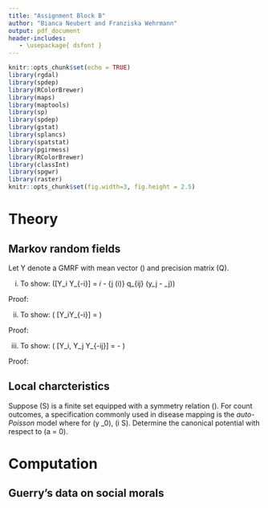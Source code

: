 ```yaml
---
title: "Assignment Block B"
author: "Bianca Neubert and Franziska Wehrmann"
output: pdf_document
header-includes:
   - \usepackage{ dsfont }
---
```


```r
knitr::opts_chunk$set(echo = TRUE)
library(rgdal)
library(spdep)
library(RColorBrewer)
library(maps) 
library(maptools)    
library(sp)
library(spdep)      
library(gstat)        
library(splancs)      
library(spatstat)     
library(pgirmess)     
library(RColorBrewer) 
library(classInt)     
library(spgwr)        
library(raster)
knitr::opts_chunk$set(fig.width=3, fig.height = 2.5)
```

# Theory

## Markov random fields
Let Y denote a GMRF with mean vector \(\mu\) and precision matrix \(Q\).

i) To show: \(\mathbb{E}[Y_i \vert Y_{-i}] = \mu_i - \frac{1}{q_{ii}} \sum_{j \in \text{ne}(i)} q_{ij} (y_j - \mu_j)\)

Proof:

ii) To show: \(\mathbb{V} [Y_i\vert Y_{-i}] = \frac{1}{q_{ii}}\)

Proof:

iii) To show: \(\mathbb{C}\text{or} [Y_i, Y_j \vert Y_{-ij}] = - \frac{q_{ij}}{\sqrt{q_{ii}q_{jj}}}\)

Proof:

## Local charcteristics
Suppose \(S\) is a finite set equipped with a symmetry relation \(\sim\). For count outcomes, a specification commonly used in disease mapping is the *auto-Poisson* model where
\begin{align*}
\pi(y_i\vert y_{S\setminus i}) = \exp(-\mu_i)\frac{\mu_i^{y_i}}{y_i \!}\\
\log(\mu_i) = - \sum_{j\in\text{ne}(i)} y_j \ i \not= j
\end{align*}
for \(y \in \mathbb{N}_0\), \(i \in S\). Determine the canonical potential with respect to \(a = 0\).

# Computation

## Guerry's data on social morals

